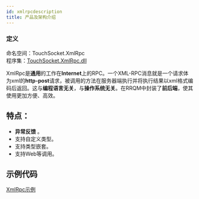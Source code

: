```yaml
---
id: xmlrpcdescription
title: 产品及架构介绍
---
```


### 定义

命名空间：TouchSocket.XmlRpc <br/>
程序集：[TouchSocket.XmlRpc.dll](https://www.nuget.org/packages/TouchSocket.XmlRpc)

XmlRpc是**通用**的工作在**Internet**上的RPC。一个XML-RPC消息就是一个请求体为xml的**http-post**请求，被调用的方法在服务器端执行并将执行结果以xml格式编码后返回。这与**编程语言无关**，与**操作系统无关**。在RRQM中封装了**前后端**，使其使用更加方便、高效。

<a name="C6IwW"></a>

## 特点：

- **异常反馈** 。
- 支持自定义类型。
- 支持类型嵌套。
- 支持Web等调用。

<a name="y57dN"></a>

## 示例代码

[XmlRpc示例](https://gitee.com/RRQM_Home/RRQMBox/tree/master/%E8%AF%B4%E6%98%8E%E6%96%87%E6%A1%A3%E7%A4%BA%E4%BE%8B/XmlRpc%E7%A4%BA%E4%BE%8B)
